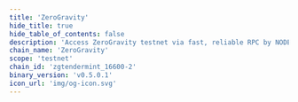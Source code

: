 ```yaml
---
title: 'ZeroGravity'
hide_title: true
hide_table_of_contents: false
description: 'Access ZeroGravity testnet via fast, reliable RPC by NODERS — no limits, Omnichain-ready, and built for scalable Web3'
chain_name: 'ZeroGravity'
scope: 'testnet'
chain_id: 'zgtendermint_16600-2'
binary_version: 'v0.5.0.1'
icon_url: 'img/og-icon.svg'
---
```



<ChainLayout>
  <ChainHero
    name="ZeroGravity"
    iconUrl="img/og-icon.svg"
    bgColor="#dc6bbd"
    scope="testnet"
    chainId="zgtendermint_16600-2"
    nodeVersion="v0.5.0.1"
    token="A0GI"
    stakeUrl=""
    restakeUrl=""
    websiteUrl="https://0g.ai/"
    githubUrl="https://github.com/0glabs/0g-chain"
    xUrl="https://twitter.com/0G_labs"
    discordUrl="http://discord.gg/0glabs"
  />

  <ProductLinks
    appUrl="https://0ghub.org/"
    appImageUrl="img/products/og-app.png"
    explorerUrl="https://0ghub.org/explorer"
    explorerImageUrl="img/products/og-exp.png"
    faucetUrl=""
  />

  <ToolsGrid
    chainName="og"
    scope="testnet"
    showInstall={true}
    showUpgrade={true}
    showGenesis={true}
    showCli={true}
    showEndpoints={true}
    showStateSync={true}
    showSnapshot={true}
    showLivePeers={true}
    showSeed={true}
    showAddressBook={true}
    showExplorersList={false}
    showPublicEndpoints={false}
    showUsefulTools={false}
    showUpgradeWatcher={false}
  />

</ChainLayout>
